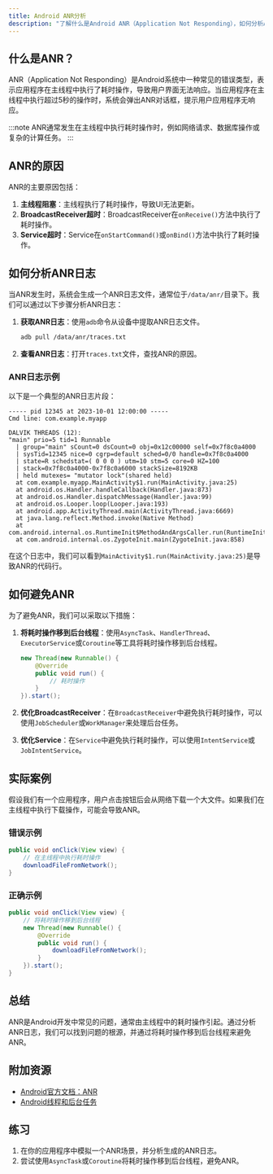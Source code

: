 ```yaml
---
title: Android ANR分析
description: "了解什么是Android ANR（Application Not Responding），如何分析ANR日志，以及如何避免ANR问题。本文适合初学者，包含详细的解释、代码示例和实际案例。"
---
```


## 什么是ANR？

ANR（Application Not Responding）是Android系统中一种常见的错误类型，表示应用程序在主线程中执行了耗时操作，导致用户界面无法响应。当应用程序在主线程中执行超过5秒的操作时，系统会弹出ANR对话框，提示用户应用程序无响应。

:::note
ANR通常发生在主线程中执行耗时操作时，例如网络请求、数据库操作或复杂的计算任务。
:::

## ANR的原因

ANR的主要原因包括：

1. **主线程阻塞**：主线程执行了耗时操作，导致UI无法更新。
2. **BroadcastReceiver超时**：BroadcastReceiver在`onReceive()`方法中执行了耗时操作。
3. **Service超时**：Service在`onStartCommand()`或`onBind()`方法中执行了耗时操作。

## 如何分析ANR日志

当ANR发生时，系统会生成一个ANR日志文件，通常位于`/data/anr/`目录下。我们可以通过以下步骤分析ANR日志：

1. **获取ANR日志**：使用`adb`命令从设备中提取ANR日志文件。
   ```bash
   adb pull /data/anr/traces.txt
   ```

2. **查看ANR日志**：打开`traces.txt`文件，查找ANR的原因。

### ANR日志示例

以下是一个典型的ANR日志片段：

```
----- pid 12345 at 2023-10-01 12:00:00 -----
Cmd line: com.example.myapp

DALVIK THREADS (12):
"main" prio=5 tid=1 Runnable
  | group="main" sCount=0 dsCount=0 obj=0x12c00000 self=0x7f8c0a4000
  | sysTid=12345 nice=0 cgrp=default sched=0/0 handle=0x7f8c0a4000
  | state=R schedstat=( 0 0 0 ) utm=10 stm=5 core=0 HZ=100
  | stack=0x7f8c0a4000-0x7f8c0a6000 stackSize=8192KB
  | held mutexes= "mutator lock"(shared held)
  at com.example.myapp.MainActivity$1.run(MainActivity.java:25)
  at android.os.Handler.handleCallback(Handler.java:873)
  at android.os.Handler.dispatchMessage(Handler.java:99)
  at android.os.Looper.loop(Looper.java:193)
  at android.app.ActivityThread.main(ActivityThread.java:6669)
  at java.lang.reflect.Method.invoke(Native Method)
  at com.android.internal.os.RuntimeInit$MethodAndArgsCaller.run(RuntimeInit.java:493)
  at com.android.internal.os.ZygoteInit.main(ZygoteInit.java:858)
```

在这个日志中，我们可以看到`MainActivity$1.run(MainActivity.java:25)`是导致ANR的代码行。

## 如何避免ANR

为了避免ANR，我们可以采取以下措施：

1. **将耗时操作移到后台线程**：使用`AsyncTask`、`HandlerThread`、`ExecutorService`或`Coroutine`等工具将耗时操作移到后台线程。
   
   ```java
   new Thread(new Runnable() {
       @Override
       public void run() {
           // 耗时操作
       }
   }).start();
   ```

2. **优化BroadcastReceiver**：在`BroadcastReceiver`中避免执行耗时操作，可以使用`JobScheduler`或`WorkManager`来处理后台任务。

3. **优化Service**：在`Service`中避免执行耗时操作，可以使用`IntentService`或`JobIntentService`。

## 实际案例

假设我们有一个应用程序，用户点击按钮后会从网络下载一个大文件。如果我们在主线程中执行下载操作，可能会导致ANR。

### 错误示例

```java
public void onClick(View view) {
    // 在主线程中执行耗时操作
    downloadFileFromNetwork();
}
```

### 正确示例

```java
public void onClick(View view) {
    // 将耗时操作移到后台线程
    new Thread(new Runnable() {
        @Override
        public void run() {
            downloadFileFromNetwork();
        }
    }).start();
}
```

## 总结

ANR是Android开发中常见的问题，通常由主线程中的耗时操作引起。通过分析ANR日志，我们可以找到问题的根源，并通过将耗时操作移到后台线程来避免ANR。

## 附加资源

- [Android官方文档：ANR](https://developer.android.com/training/articles/perf-anr)
- [Android线程和后台任务](https://developer.android.com/guide/background)

## 练习

1. 在你的应用程序中模拟一个ANR场景，并分析生成的ANR日志。
2. 尝试使用`AsyncTask`或`Coroutine`将耗时操作移到后台线程，避免ANR。
